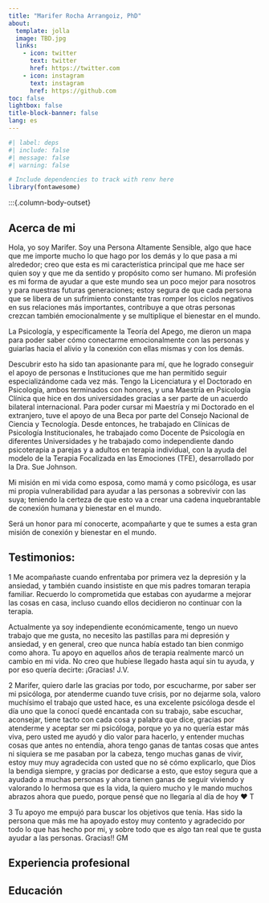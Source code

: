 ```yaml
---
title: "Marifer Rocha Arrangoiz, PhD"
about:
  template: jolla
  image: TBD.jpg
  links:
    - icon: twitter
      text: twitter
      href: https://twitter.com
    - icon: instagram
      text: instagram
      href: https://github.com
toc: false
lightbox: false
title-block-banner: false
lang: es
---
```


```r
#| label: deps
#| include: false
#| message: false
#| warning: false

# Include dependencies to track with renv here
library(fontawesome)
```

:::{.column-body-outset}

## Acerca de mi


Hola, yo soy Marifer. Soy una Persona Altamente Sensible, algo que hace que me importe mucho lo que hago por los demás y lo que pasa a mi alrededor; creo que esta es mi característica principal que me hace ser quien soy y que me da sentido y propósito como ser humano. Mi profesión es mi forma de ayudar a que este mundo sea un poco mejor para nosotros y para nuestras futuras generaciones; estoy segura de que cada persona que se libera de un sufrimiento constante tras romper los ciclos negativos en sus relaciones más importantes, contribuye a que otras personas crezcan también emocionalmente y se multiplique el bienestar en el mundo. 

La Psicología, y específicamente la Teoría del Apego, me dieron un mapa para poder saber cómo conectarme emocionalmente con las personas y guiarlas hacia el alivio y la conexión con ellas mismas y con los demás. 

Descubrir esto ha sido tan apasionante para mí, que he logrado conseguir el apoyo de personas e Instituciones que me han permitido seguir especializándome cada vez más. Tengo la Licenciatura y el Doctorado en Psicología, ambos terminados con honores, y una Maestría en Psicología Clínica que hice en dos universidades gracias a ser parte de un acuerdo bilateral internacional. Para poder cursar mi Maestría y mi Doctorado en el extranjero, tuve el apoyo de una Beca por parte del Consejo Nacional de Ciencia y Tecnología.  Desde entonces, he trabajado en Clínicas de Psicología Institucionales, he trabajado como Docente de Psicología en diferentes Universidades y he trabajado como independiente dando psicoterapia a parejas y a adultos en terapia individual, con la ayuda del modelo de la Terapia Focalizada en las Emociones (TFE), desarrollado por la Dra. Sue Johnson. 

Mi misión en mi vida como esposa, como mamá y como psicóloga, es usar mi propia vulnerabilidad para ayudar a las personas a sobrevivir con las suya; teniendo la certeza de que esto va a crear una cadena inquebrantable de conexión humana y bienestar en el mundo. 
 
Será un honor para mí conocerte, acompañarte y que te sumes a esta gran misión de conexión y bienestar en el mundo. 

## Testimonios:


1 Me acompañaste cuando enfrentaba por primera vez la depresión y la ansiedad, y también cuando insististe en que mis padres tomaran terapia familiar. Recuerdo lo comprometida que estabas con ayudarme a mejorar las cosas en casa, incluso cuando ellos decidieron no continuar con la terapia.

Actualmente ya soy independiente económicamente, tengo un nuevo trabajo que me gusta, no necesito las pastillas para mi depresión y ansiedad, y en general, creo que nunca había estado tan bien conmigo como ahora.
Tu apoyo en aquellos años de terapia realmente marcó un cambio en mi vida. No creo que hubiese llegado hasta aquí sin tu ayuda, y por eso quería decirte: ¡Gracias! J.V.


2 Marifer, quiero darle las gracias por todo, por escucharme, por saber ser mi psicóloga, por atenderme cuando tuve crisis, por no dejarme sola, valoro muchísimo el trabajo que usted hace, es una excelente psicóloga desde el día uno que la conocí quedé encantada con su trabajo, sabe escuchar, aconsejar, tiene tacto con cada cosa y palabra que dice, gracias por atenderme y aceptar ser mi psicóloga, porque yo ya no quería estar más viva, pero usted me ayudó y dio valor para hacerlo, y entender muchas cosas que antes no entendía, ahora tengo ganas de tantas cosas que antes ni siquiera se me pasaban por la cabeza, tengo muchas ganas de vivir, estoy muy muy agradecida con usted que no sé cómo explicarlo, que Dios la bendiga siempre, y gracias por dedicarse a esto, que estoy segura que a ayudado a muchas personas y ahora tienen ganas de seguir viviendo y valorando lo hermosa que es la vida, la quiero mucho y le mando muchos abrazos ahora que puedo, porque pensé que no llegaría al día de hoy ❤️ T

3 Tu apoyo me empujó para buscar los objetivos que tenía. Has sido la persona que más me ha apoyado estoy muy contento y agradecido por todo lo que has hecho por mi, y sobre todo que es algo tan real que te gusta ayudar a las personas. Gracias!! GM


## Experiencia profesional

## Educación

